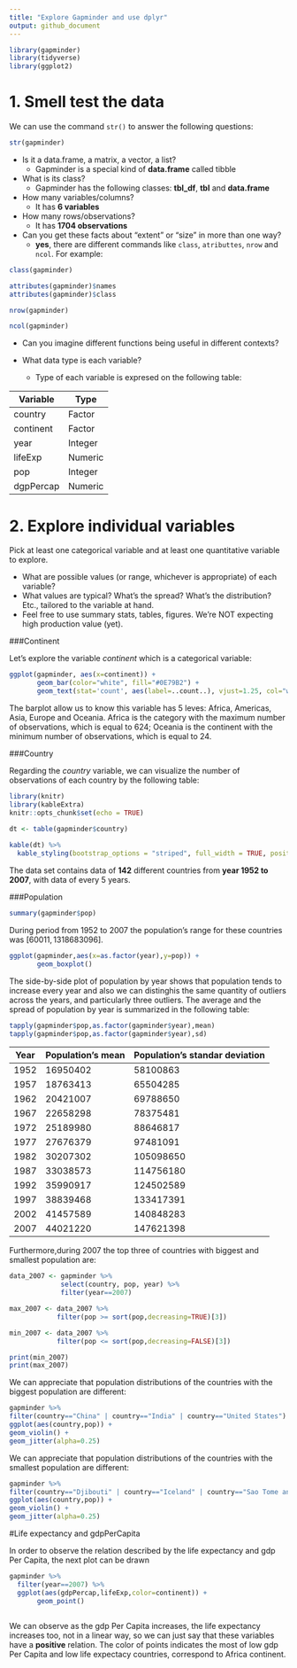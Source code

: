 ```yaml
---
title: "Explore Gapminder and use dplyr"
output: github_document
---
```


```r
library(gapminder)
library(tidyverse)
library(ggplot2)
```

# 1. Smell test the data

We can use the command `str()` to answer the following questions:

```r
str(gapminder)
```

+ Is it a data.frame, a matrix, a vector, a list?
    - Gapminder is a special kind of **data.frame** called tibble
    
+ What is its class?
    - Gapminder has the following classes: **tbl_df**, **tbl** and **data.frame**
    
+ How many variables/columns?
    - It has **6 variables**
    
+ How many rows/observations?
    - It has **1704 observations**
    
+ Can you get these facts about “extent” or “size” in more than one way?
    - **yes**, there are different commands like `class`, `atributtes`, `nrow` and `ncol`. For example:

```r
class(gapminder)
```    

```r
attributes(gapminder)$names
attributes(gapminder)$class
```

```r
nrow(gapminder)
```

```r
ncol(gapminder)    
```

+ Can you imagine different functions being useful in different contexts?

+ What data type is each variable?
    - Type of each variable is expresed on the following table:
    
|  Variable  |    Type    |
|------------|------------|
|country     |Factor      |
|continent   |Factor      |
|year        |Integer     |
|lifeExp     |Numeric     |
|pop         |Integer     |
|dgpPercap   |Numeric     |


# 2. Explore individual variables

Pick at least one categorical variable and at least one quantitative variable to explore.

+ What are possible values (or range, whichever is appropriate) of each variable?
+ What values are typical? What’s the spread? What’s the distribution? Etc., tailored to the variable at hand.
+ Feel free to use summary stats, tables, figures. We’re NOT expecting high production value (yet).

###Continent

Let's explore the variable *continent* which is a categorical variable:

```r
ggplot(gapminder, aes(x=continent)) +
       geom_bar(color="white", fill="#0E79B2") +
       geom_text(stat='count', aes(label=..count..), vjust=1.25, col="white", size=3)
```

The barplot allow us to know this variable has 5 leves: Africa, Americas, Asia, Europe and Oceania. Africa is the category with the maximum number of observations, which is equal to 624; Oceania is the continent with the minimum number of observations, which is equal to 24.

###Country

Regarding the *country* variable, we can visualize the number of observations of each country by the following table:

```r
library(knitr)
library(kableExtra)
knitr::opts_chunk$set(echo = TRUE)
```

```r

dt <- table(gapminder$country)
            
kable(dt) %>%
  kable_styling(bootstrap_options = "striped", full_width = TRUE, position = "left")
```

The data set contains data of **142** different countries from **year 1952 to 2007**, with data of every 5 years.

###Population

```r
summary(gapminder$pop)
```

During period from 1952 to 2007 the population's range for these countries was $[60011,1318683096]$.

```r
ggplot(gapminder,aes(x=as.factor(year),y=pop)) +
       geom_boxplot()
```

The side-by-side plot of population by year shows that population tends to increase every year and also we can distinghis the same quantity of outliers across the years, and particularly three outliers. The average and the spread of population by year is summarized in the following table:

```r
tapply(gapminder$pop,as.factor(gapminder$year),mean)
tapply(gapminder$pop,as.factor(gapminder$year),sd)
```

|   Year   | Population's mean | Population's standar deviation |
|----------|-------------------|--------------------------------|
|   1952   |      16950402     |             58100863           |
|   1957   |      18763413     |             65504285           |
|   1962   |      20421007     |             69788650           |
|   1967   |      22658298     |             78375481           |
|   1972   |      25189980     |             88646817           |
|   1977   |      27676379     |             97481091           |
|   1982   |      30207302     |             105098650          |
|   1987   |      33038573     |             114756180          |
|   1992   |      35990917     |             124502589          |
|   1997   |      38839468     |             133417391          |
|   2002   |      41457589     |             140848283          |
|   2007   |      44021220     |             147621398          |

Furthermore,during 2007 the top three of countries with biggest and smallest population are: 

```r
data_2007 <- gapminder %>%
             select(country, pop, year) %>% 
             filter(year==2007) 

max_2007 <- data_2007 %>% 
            filter(pop >= sort(pop,decreasing=TRUE)[3])

min_2007 <- data_2007 %>% 
            filter(pop <= sort(pop,decreasing=FALSE)[3])
```

```r
print(min_2007)
print(max_2007)
```


We can appreciate that population distributions of the countries with the biggest population are different:

```r

gapminder %>% 
filter(country=="China" | country=="India" | country=="United States") %>% 
ggplot(aes(country,pop)) +
geom_violin() +
geom_jitter(alpha=0.25)

```


We can appreciate that population distributions of the countries with the smallest population are different:

```r

gapminder %>% 
filter(country=="Djibouti" | country=="Iceland" | country=="Sao Tome and Principe") %>% 
ggplot(aes(country,pop)) +
geom_violin() +
geom_jitter(alpha=0.25)

```

#Life expectancy and gdpPerCapita

In order to observe the relation described by the life expectancy and gdp Per Capita, the next plot can be drawn

```r

gapminder %>% 
  filter(year==2007) %>% 
  ggplot(aes(gdpPercap,lifeExp,color=continent)) +
       geom_point()
       
```

We can observe as the gdp Per Capita increases, the life expectancy increases too, not in a linear way, so we can just say that these variables have a **positive** relation. The color of points indicates the most of low gdp Per Capita and low life expectacy countries, correspond to Africa continent.





